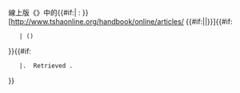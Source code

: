 線上版《{{le|Handbook of Texas}}》中的{{#if:{{{author|}}}|&#32;{{{author}}}:&#32;}}[http://www.tshaonline.org/handbook/online/articles/{{{id}}} {{#if:{{{name|}}}|{{{name}}}|{{PAGENAME}}}}]{{#if: {{{date|}}}
    |&#32;({{{date}}}) 
}}{{#if: {{{retrieved|}}}
    |. &#32;Retrieved {{{retrieved}}}.
}}<noinclude>
{{Documentation}}</noinclude>